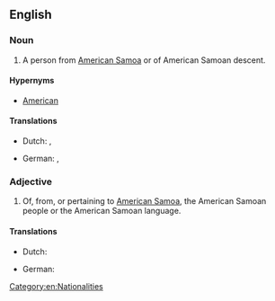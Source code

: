 ==English==

===Noun===
{{en-noun}}

# A person from [[American Samoa]] or of American Samoan descent.

====Hypernyms====
* [[American]]

====Translations====
{{trans-top|person}}
* Dutch: {{t+|nl|Amerikaans-Samoaan|m}}, {{t+|nl|Amerikaans-Samoaanse|f}}
{{trans-mid}}
* German: {{t+|de|Samoaner|m}}, {{t+|de|Samoanerin|f}}
{{trans-bottom}}

===Adjective===
{{en-adj}}

# Of, from, or pertaining to [[American Samoa]], the American Samoan people or the American Samoan language.

====Translations====
{{trans-top|pertaining to [[American Samoa]]}}
* Dutch: {{t+|nl|Amerikaans-Samoaans}}
{{trans-mid}}
* German: {{t+|de|samoanisch}}
{{trans-bottom}}

[[Category:en:Nationalities]]